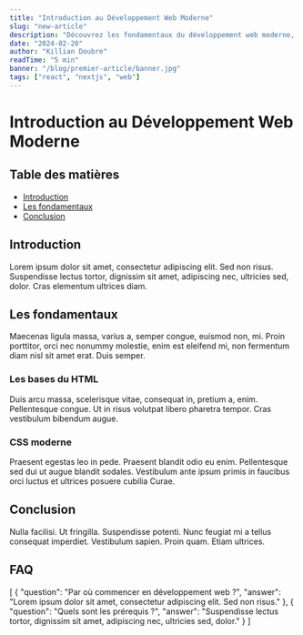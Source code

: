 ```yaml
---
title: "Introduction au Développement Web Moderne"
slug: "new-article"
description: "Découvrez les fondamentaux du développement web moderne, les meilleures pratiques et les technologies essentielles pour créer des applications web performantes."
date: "2024-02-20"
author: "Killian Doubre"
readTime: "5 min"
banner: "/blog/premier-article/banner.jpg"
tags: ["react", "nextjs", "web"]
---
```


# Introduction au Développement Web Moderne

## Table des matières
- [Introduction](#introduction)
- [Les fondamentaux](#les-fondamentaux)
- [Conclusion](#conclusion)

## Introduction
Lorem ipsum dolor sit amet, consectetur adipiscing elit. Sed non risus. Suspendisse lectus tortor, dignissim sit amet, adipiscing nec, ultricies sed, dolor. Cras elementum ultrices diam.

## Les fondamentaux
Maecenas ligula massa, varius a, semper congue, euismod non, mi. Proin porttitor, orci nec nonummy molestie, enim est eleifend mi, non fermentum diam nisl sit amet erat. Duis semper. 

### Les bases du HTML
Duis arcu massa, scelerisque vitae, consequat in, pretium a, enim. Pellentesque congue. Ut in risus volutpat libero pharetra tempor. Cras vestibulum bibendum augue.

### CSS moderne
Praesent egestas leo in pede. Praesent blandit odio eu enim. Pellentesque sed dui ut augue blandit sodales. Vestibulum ante ipsum primis in faucibus orci luctus et ultrices posuere cubilia Curae.

## Conclusion
Nulla facilisi. Ut fringilla. Suspendisse potenti. Nunc feugiat mi a tellus consequat imperdiet. Vestibulum sapien. Proin quam. Etiam ultrices.

## FAQ
<FAQ>
[
  {
    "question": "Par où commencer en développement web ?",
    "answer": "Lorem ipsum dolor sit amet, consectetur adipiscing elit. Sed non risus."
  },
  {
    "question": "Quels sont les prérequis ?",
    "answer": "Suspendisse lectus tortor, dignissim sit amet, adipiscing nec, ultricies sed, dolor."
  }
]
</FAQ>